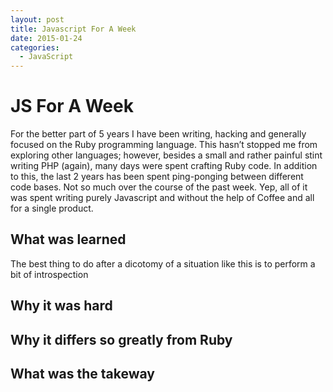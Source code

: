 ```yaml
---
layout: post
title: Javascript For A Week
date: 2015-01-24
categories:
  - JavaScript
---
```


# JS For A Week

For the better part of 5 years I have been writing,
hacking and generally focused on the Ruby programming language.
This hasn’t stopped me from exploring other languages; however,
besides a small and rather painful stint writing PHP (again),
many days were spent crafting Ruby code.
In addition to this,
the last 2 years has been spent ping-ponging between different code bases.
Not so much over the course of the past week.
Yep, all of it was spent writing purely Javascript and without the help of Coffee
and all for a single product.

## What was learned

The best thing to do after a dicotomy of a situation like this
is to perform a bit of introspection

## Why it was hard
## Why it differs so greatly from Ruby
## What was the takeway
